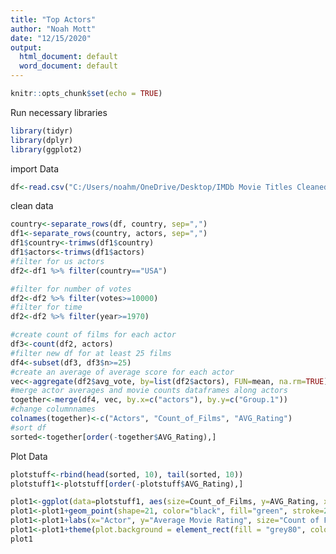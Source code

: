 ---
title: "Top Actors"
author: "Noah Mott"
date: "12/15/2020"
output:
  html_document: default
  word_document: default
---

```{r setup, include=FALSE}
knitr::opts_chunk$set(echo = TRUE)
```
Run necessary libraries
```{r}
library(tidyr)
library(dplyr)
library(ggplot2)
```

import Data
```{r}
df<-read.csv("C:/Users/noahm/OneDrive/Desktop/IMDb Movie Titles Cleaned.csv")
```

clean data
```{r}
country<-separate_rows(df, country, sep=",")
df1<-separate_rows(country, actors, sep=",")
df1$country<-trimws(df1$country)
df1$actors<-trimws(df1$actors)
#filter for us actors
df2<-df1 %>% filter(country=="USA")

```
```{r}
#filter for number of votes
df2<-df2 %>% filter(votes>=10000)
#filter for time
df2<-df2 %>% filter(year>=1970)
```


```{r}
#create count of films for each actor
df3<-count(df2, actors)
#filter new df for at least 25 films
df4<-subset(df3, df3$n>=25)
#create an average of average score for each actor
vec<-aggregate(df2$avg_vote, by=list(df2$actors), FUN=mean, na.rm=TRUE)
#merge actor averages and movie counts dataframes along actors
together<-merge(df4, vec, by.x=c("actors"), by.y=c("Group.1"))
#change columnnames
colnames(together)<-c("Actors", "Count_of_Films", "AVG_Rating")
#sort df
sorted<-together[order(-together$AVG_Rating),]
```
Plot Data
```{r}
plotstuff<-rbind(head(sorted, 10), tail(sorted, 10))
plotstuff1<-plotstuff[order(-plotstuff$AVG_Rating),]
```

```{r}
plot1<-ggplot(data=plotstuff1, aes(size=Count_of_Films, y=AVG_Rating, x=reorder(Actors,AVG_Rating)))+geom_hline(yintercept = mean(together$AVG_Rating), linetype="dashed", color="red", size=1)
plot1<-plot1+geom_point(shape=21, color="black", fill="green", stroke=2)+coord_flip()+annotate("text", x="Jean-Claude Van Damme", y=mean(together$AVG_Rating), label="Mean Actor Rating", size=4, angle=90, vjust=-0.6, hjust=-.1)
plot1<-plot1+labs(x="Actor", y="Average Movie Rating", size="Count of Films", title="Top & Bottom 10 US Actors by IMDb Average Film Rating Since 1970")
plot1<-plot1+theme(plot.background = element_rect(fill = "grey80", colour = "black"), panel.background=element_rect(fill="grey60"), legend.backgroun=element_rect(fill="grey80"), legend.key = element_rect(fill="grey80"))+theme(plot.title=element_text(hjust=.5))
plot1
```

